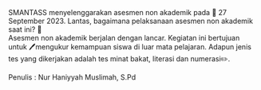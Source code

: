 <div className="text-justify">
  SMANTASS menyelenggarakan asesmen non akademik pada 📅 27 September 2023.
  Lantas, bagaimana pelaksanaan asesmen non akademik saat ini? 👐
</div>

<div className="text-justify">
  Asesmen non akademik berjalan dengan lancar. Kegiatan ini bertujuan untuk
  🖊mengukur kemampuan siswa di luar mata pelajaran. Adapun jenis tes yang
  dikerjakan adalah tes minat bakat, literasi dan numerasi✏️.
</div>

Penulis : Nur Haniyyah Muslimah, S.Pd